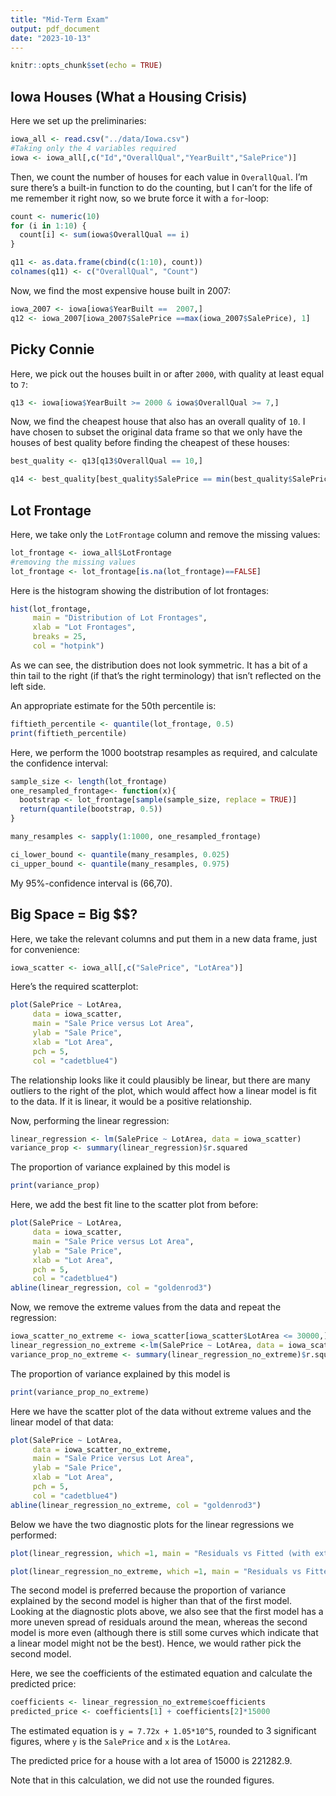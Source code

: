 ```yaml
---
title: "Mid-Term Exam"
output: pdf_document
date: "2023-10-13"
---
```


```r
knitr::opts_chunk$set(echo = TRUE)
```

## Iowa Houses (What a Housing Crisis)

Here we set up the preliminaries: 
```r
iowa_all <- read.csv("../data/Iowa.csv")
#Taking only the 4 variables required
iowa <- iowa_all[,c("Id","OverallQual","YearBuilt","SalePrice")]
```

Then, we count the number of houses for each value in `OverallQual`. I'm sure there's a built-in function to do the counting, but I can't for the life of me remember it right now, so we brute force it with a `for`-loop:
```r
count <- numeric(10)
for (i in 1:10) {
  count[i] <- sum(iowa$OverallQual == i)
}

q11 <- as.data.frame(cbind(c(1:10), count))
colnames(q11) <- c("OverallQual", "Count")
```

Now, we find the most expensive house built in 2007: 
```r
iowa_2007 <- iowa[iowa$YearBuilt ==  2007,]
q12 <- iowa_2007[iowa_2007$SalePrice ==max(iowa_2007$SalePrice), 1]
```

## Picky Connie
Here, we pick out the houses built in or after `2000`, with quality at least equal to `7`:
```r
q13 <- iowa[iowa$YearBuilt >= 2000 & iowa$OverallQual >= 7,]
```

Now, we find the cheapest house that also has an overall quality of `10`. I have chosen to subset the original data frame so that we only have the houses of best quality before finding the cheapest of these houses: 
```r
best_quality <- q13[q13$OverallQual == 10,]

q14 <- best_quality[best_quality$SalePrice == min(best_quality$SalePrice), 1]
```


## Lot Frontage
Here, we take only the `LotFrontage` column and remove the missing values: 
```r
lot_frontage <- iowa_all$LotFrontage
#removing the missing values
lot_frontage <- lot_frontage[is.na(lot_frontage)==FALSE]
```


Here is the histogram showing the distribution of lot frontages: 

```r
hist(lot_frontage, 
     main = "Distribution of Lot Frontages",
     xlab = "Lot Frontages",
     breaks = 25,
     col = "hotpink")
```

As we can see, the distribution does not look symmetric. It has a bit of a thin tail to the right (if that's the right terminology) that isn't reflected on the left side. 

An appropriate estimate for the 50th percentile is:
```r
fiftieth_percentile <- quantile(lot_frontage, 0.5)
print(fiftieth_percentile)
```



Here, we perform the 1000 bootstrap resamples as required, and calculate the confidence interval:
```r
sample_size <- length(lot_frontage) 
one_resampled_frontage<- function(x){
  bootstrap <- lot_frontage[sample(sample_size, replace = TRUE)]
  return(quantile(bootstrap, 0.5))
}

many_resamples <- sapply(1:1000, one_resampled_frontage)

ci_lower_bound <- quantile(many_resamples, 0.025)
ci_upper_bound <- quantile(many_resamples, 0.975)
```

My 95%-confidence interval is (66,70).

## Big Space = Big $$? 
Here, we take the relevant columns and put them in a new data frame, just for convenience: 
```r
iowa_scatter <- iowa_all[,c("SalePrice", "LotArea")]
```

Here's the required scatterplot: 

```r
plot(SalePrice ~ LotArea,
     data = iowa_scatter,
     main = "Sale Price versus Lot Area",
     ylab = "Sale Price",
     xlab = "Lot Area",
     pch = 5,
     col = "cadetblue4")
```

The relationship looks like it could plausibly be linear, but there are many outliers to the right of the plot, which would affect how a linear model is fit to the data. If it is linear, it would be a positive relationship.

Now, performing the linear regression:
```r
linear_regression <- lm(SalePrice ~ LotArea, data = iowa_scatter)
variance_prop <- summary(linear_regression)$r.squared
```

The proportion of variance explained by this model is 
```r
print(variance_prop)
```

Here, we add the best fit line to the scatter plot from before: 

```r
plot(SalePrice ~ LotArea,
     data = iowa_scatter,
     main = "Sale Price versus Lot Area",
     ylab = "Sale Price",
     xlab = "Lot Area",
     pch = 5,
     col = "cadetblue4")
abline(linear_regression, col = "goldenrod3")
```

Now, we remove the extreme values from the data and repeat the regression: 
```r
iowa_scatter_no_extreme <- iowa_scatter[iowa_scatter$LotArea <= 30000,]
linear_regression_no_extreme <-lm(SalePrice ~ LotArea, data = iowa_scatter_no_extreme)
variance_prop_no_extreme <- summary(linear_regression_no_extreme)$r.squared
```

The proportion of variance explained by this model is 
```r
print(variance_prop_no_extreme)
```

Here we have the scatter plot of the data without extreme values and the linear model of that data: 

```r
plot(SalePrice ~ LotArea,
     data = iowa_scatter_no_extreme,
     main = "Sale Price versus Lot Area",
     ylab = "Sale Price",
     xlab = "Lot Area",
     pch = 5,
     col = "cadetblue4")
abline(linear_regression_no_extreme, col = "goldenrod3")
```

Below we have the two diagnostic plots for the linear regressions we performed: 

```r
plot(linear_regression, which =1, main = "Residuals vs Fitted (with extreme values)")

```

```r
plot(linear_regression_no_extreme, which =1, main = "Residuals vs Fitted (without extreme values)")
```

The second model is preferred because the proportion of variance explained by the second model is higher than that of the first model. Looking at the diagnostic plots above, we also see that the first model has a more uneven spread of residuals around the mean, whereas the second model is more even (although there is still some curves which indicate that a linear model might not be the best). Hence, we would rather pick the second model. 

Here, we see the coefficients of the estimated equation and calculate the predicted price:
```r
coefficients <- linear_regression_no_extreme$coefficients
predicted_price <- coefficients[1] + coefficients[2]*15000
```

The estimated equation is `y = 7.72x + 1.05*10^5`, rounded to 3 significant figures, where `y` is the `SalePrice` and `x` is the `LotArea`. 

The predicted price for a house with a lot area of 15000 is 221282.9.

Note that in this calculation, we did not use the rounded figures. 
